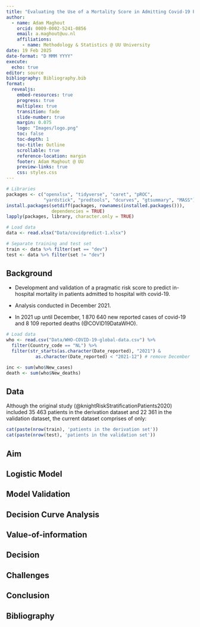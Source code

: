 ```yaml
---
title: "Evaluating the Use of a Mortality Score in Admitting Covid-19 Patients into Dutch Hospitals"
author: 
  - name: Adam Maghout
    orcid: 0009-0002-5241-0856
    email: a.maghout@uu.nl
    affiliations:
      - name: Methodology & Statistics @ UU University
date: 19 Feb 2025
date-format: "D MMM YYYY"
execute: 
  echo: true
editor: source
bibliography: Bibliography.bib
format: 
  revealjs:
    embed-resources: true
    progress: true
    multiplex: true
    transition: fade
    slide-number: true
    margin: 0.075
    logo: "Images/logo.png" 
    toc: false
    toc-depth: 1
    toc-title: Outline
    scrollable: true
    reference-location: margin
    footer: Adam Maghout @ UU
    preview-links: true
    css: styles.css
---
```


```r
# Libraries
packages <- c("openxlsx", "tidyverse", "caret", "pROC", 
              "yardstick", "predtools", "dcurves", "gtsummary", "MASS")
install.packages(setdiff(packages, rownames(installed.packages())), 
                 dependencies = TRUE)
lapply(packages, library, character.only = TRUE)

# Load data
data <- read.xlsx("Data/covidpredict-1.xlsx")

# Separate training and test set
train <- data %>% filter(set == "dev")
test <- data %>% filter(set != "dev")
```

## Background

- Development and validation of a pragmatic risk score to predict in-hospital mortality in patients admitted to hospital with covid-19.

- Analysis conducted in December 2021.

- In 2021 up until December, 1 870 640 new reported cases of covid-19 and 8 109 reported deaths (@COVID19DataWHO).

```r
# Load data
who <- read.csv("Data/WHO-COVID-19-global-data.csv") %>% 
  filter(Country_code == "NL") %>%
  filter(str_starts(as.character(Date_reported), "2021") & 
           as.character(Date_reported) < "2021-12") # remove December

inc <- sum(who$New_cases)
death <- sum(who$New_deaths)
```

## Data

Although the original study (@knightRiskStratificationPatients2020) included 35 463 patients in the derivation dataset and 22 361 in the validation dataset, the current dataset comprises of only:

```r
cat(paste(nrow(train), 'patients in the derivation set'))
cat(paste(nrow(test), 'patients in the validation set'))
```

## Aim

## Logistic Model

## Model Validation

## Decision Curve Analysis

## Value-of-information

## Decision

## Challenges

## Conclusion

## Bibliography
